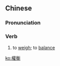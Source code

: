 ==Chinese==
{{zh-forms|s=权衡}}

===Pronunciation===
{{zh-pron
|m=quánhéng
|c=kyun4 hang4
|mn=qz:koân-hn̂g/tw,xm,zz:koân-hêng
|cat=v
}}

===Verb===
{{zh-verb}}

# to [[weigh]]; to [[balance]]

[[ko:權衡]]